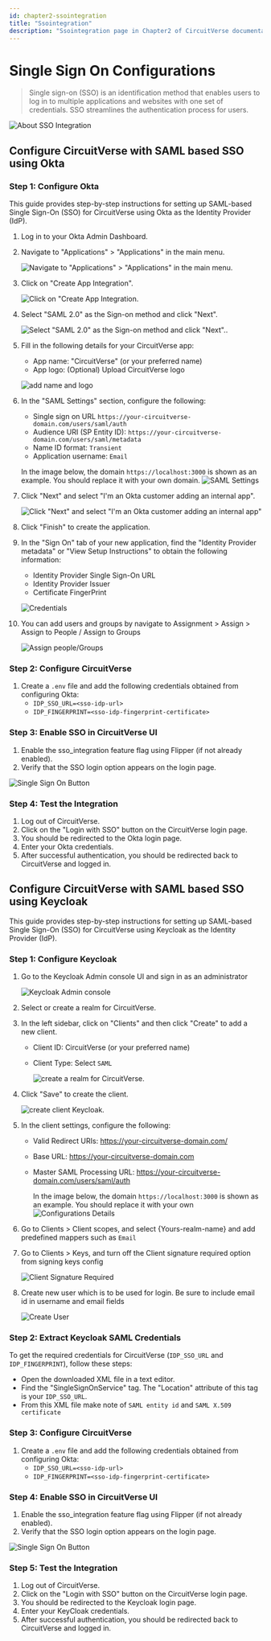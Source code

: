 ```yaml
---
id: chapter2-ssointegration
title: "Ssointegration"
description: "Ssointegration page in Chapter2 of CircuitVerse documentation."
---
```



# Single Sign On Configurations

> Single sign-on (SSO) is an identification method that enables users to log in to multiple applications and websites with one set of credentials. SSO streamlines the authentication process for users.

![About SSO Integration](/img/img_chapter2/sso_integration/about_sso.png)

## Configure CircuitVerse with SAML based SSO using Okta

### Step 1: Configure Okta

This guide provides step-by-step instructions for setting up SAML-based Single Sign-On (SSO) for CircuitVerse using Okta as the Identity Provider (IdP).

1. Log in to your Okta Admin Dashboard.

2. Navigate to "Applications" > "Applications" in the main menu.

   ![Navigate to "Applications" > "Applications" in the main menu.](/img/img_chapter2/sso_integration/navigate_to_applicattion.png)

3. Click on "Create App Integration".

   ![Click on "Create App Integration.](/img/img_chapter2/sso_integration/create_app_integration.png)

4. Select "SAML 2.0" as the Sign-on method and click "Next".

   ![Select "SAML 2.0" as the Sign-on method and click "Next"..](/img/img_chapter2/sso_integration/step_4_select_saml2.0.png)

5. Fill in the following details for your CircuitVerse app:

    * App name: "CircuitVerse" (or your preferred name)
    * App logo: (Optional) Upload CircuitVerse logo

    ![add name and logo](/img/img_chapter2/sso_integration/step5.png)

6. In the "SAML Settings" section, configure the following:

   * Single sign on URL ```https://your-circuitverse-domain.com/users/saml/auth```
   * Audience URI (SP Entity ID): ```https://your-circuitverse-domain.com/users/saml/metadata```
   * Name ID format: ```Transient```
   * Application username: ```Email```

    In the image below, the domain ```https://localhost:3000``` is shown as an example. You should replace it with your own domain.
    ![SAML Settings](/img/img_chapter2/sso_integration/step6.png)

7. Click "Next" and select "I'm an Okta customer adding an internal app".

    ![Click "Next" and select "I'm an Okta customer adding an internal app"](/img/img_chapter2/sso_integration/step7.png)

8. Click "Finish" to create the application.

9. In the "Sign On" tab of your new application, find the "Identity Provider metadata" or "View Setup Instructions" to obtain the following information:

    * Identity Provider Single Sign-On URL
    * Identity Provider Issuer
    * Certificate FingerPrint

    ![Credentials](/img/img_chapter2/sso_integration/credentials.png)

10. You can add users and groups by navigate to Assignment > Assign > Assign to People / Assign to Groups

    ![Assign people/Groups](/img/img_chapter2/sso_integration/Assign.png)

### Step 2: Configure CircuitVerse

1. Create a `.env` file and add the following credentials obtained from configuring Okta:
    * `IDP_SSO_URL=<sso-idp-url>`
    * `IDP_FINGERPRINT=<sso-idp-fingerprint-certificate>`

### Step 3: Enable SSO in CircuitVerse UI

1. Enable the sso_integration feature flag using Flipper (if not already enabled).
2. Verify that the SSO login option appears on the login page.

![Single Sign On Button](/img/img_chapter2/sso_integration/SingleSignOnButton.png)

### Step 4: Test the Integration

1. Log out of CircuitVerse.
2. Click on the "Login with SSO" button on the CircuitVerse login page.
3. You should be redirected to the Okta login page.
4. Enter your Okta credentials.
5. After successful authentication, you should be redirected back to CircuitVerse and logged in.

## Configure CircuitVerse with SAML based SSO using Keycloak

This guide provides step-by-step instructions for setting up SAML-based Single Sign-On (SSO) for CircuitVerse using Keycloak as the Identity Provider (IdP).

### Step 1: Configure Keycloak

1. Go to the Keycloak Admin console UI and sign in as an administrator

   ![Keycloak Admin console](/img/img_chapter2/sso_integration/admin-login-keycloak.webp)

2. Select or create a realm for CircuitVerse.

3. In the left sidebar, click on "Clients" and then click "Create" to add a new client.

    * Client ID: CircuitVerse (or your preferred name)
    * Client Type: Select ```SAML```

        ![create a realm for CircuitVerse.](/img/img_chapter2/sso_integration/create-realm-keycloak.png)

4. Click "Save" to create the client.

    ![create client Keycloak.](/img/img_chapter2/sso_integration/create-client-keycloak.png)

5. In the client settings, configure the following:

    * Valid Redirect URIs: https://your-circuitverse-domain.com/
    * Base URL: https://your-circuitverse-domain.com
    * Master SAML Processing URL: https://your-circuitverse-domain.com/users/saml/auth

        In the image below, the domain ```https://localhost:3000``` is shown as an example. You should replace it with your own
        ![Configurations Details](/img/img_chapter2/sso_integration/client-access-settings-keycloak.png)

6. Go to Clients > Client scopes, and select {Yours-realm-name} and add predefined mappers such as ``Email``

7. Go to Clients > Keys, and turn off the Client signature required option from signing keys config

    ![Client Signature Required](/img/img_chapter2/sso_integration/client-signature-required.png)

8. Create new user which is to be used for login. Be sure to include email id in username and email fields

    ![Create User](/img/img_chapter2/sso_integration/create-user.webp)

### Step 2: Extract Keycloak SAML Credentials

To get the required credentials for CircuitVerse (``IDP_SSO_URL`` and ``IDP_FINGERPRINT``), follow these steps:

* Open the downloaded XML file in a text editor.
* Find the "SingleSignOnService" tag. The "Location" attribute of this tag is your ``IDP_SSO_URL``.
* From this XML file  make note of ``SAML entity id`` and ``SAML X.509 certificate``

### Step 3: Configure CircuitVerse

1. Create a `.env` file and add the following credentials obtained from configuring Okta:
    * `IDP_SSO_URL=<sso-idp-url>`
    * `IDP_FINGERPRINT=<sso-idp-fingerprint-certificate>`

### Step 4: Enable SSO in CircuitVerse UI

1. Enable the sso_integration feature flag using Flipper (if not already enabled).
2. Verify that the SSO login option appears on the login page.

![Single Sign On Button](/img/img_chapter2/sso_integration/SingleSignOnButton.png)

### Step 5: Test the Integration

1. Log out of CircuitVerse.
2. Click on the "Login with SSO" button on the CircuitVerse login page.
3. You should be redirected to the Keycloak login page.
4. Enter your KeyCloak credentials.
5. After successful authentication, you should be redirected back to CircuitVerse and logged in.